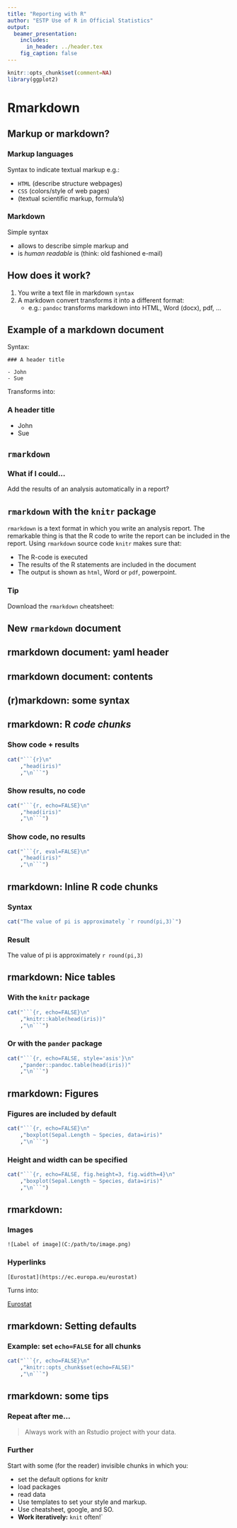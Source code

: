 ```yaml
---
title: "Reporting with R"
author: "ESTP Use of R in Official Statistics"
output:
  beamer_presentation:
    includes:
      in_header: ../header.tex
    fig_caption: false
---
```


```r
knitr::opts_chunk$set(comment=NA)
library(ggplot2)
```

# Rmarkdown

## Markup or markdown?

### Markup languages

Syntax to indicate textual markup e.g.:

- `HTML` (describe structure webpages)
- `CSS` (colors/style of web pages)
- \LaTeX (textual scientific markup, formula's)


### Markdown
Simple syntax

- allows to describe simple markup and
- is  _human readable_ is (think: old fashioned e-mail)


## How does it work?

1. You write a text file in  markdown `syntax`
2. A markdown convert transforms it into a different format:
    - e.g.: `pandoc` transforms markdown into HTML, Word (docx), pdf, ...

## Example of a markdown document

Syntax:
```
### A header title

- John
- Sue
```

Transforms into:

### A header title

- John
- Sue


## `rmarkdown`

### What if I could...

Add the results of an analysis automatically in a report?

## `rmarkdown` with the `knitr` package

`rmarkdown` is a text format in which you write an analysis report. 
The remarkable thing is that the R code to write the report can be included in 
the report. Using  `rmarkdown` source code `knitr` makes sure that:

- The R-code is executed
- The results of the R statements are included in the document
- The output is shown as `html`, Word or `pdf`, powerpoint.

### Tip

Download the `rmarkdown` cheatsheet: 
\url{rstudio.com/wp-content/uploads/2015/02/rmarkdown-cheatsheet.pdf}


## New `rmarkdown` document

\begin{picture}(0,0)
\put(15,-75){
\includegraphics[height=0.5\textheight]{fig/fig01_rstudio-new-markdown.png}
}
\put(140,-75){
\includegraphics[height=0.5\textheight]{fig/fig02_rstudio-markdown-type.png}
}
\end{picture}


## rmarkdown document: yaml header


\begin{picture}(0,0)
\put(15,-75){
\includegraphics[height=0.4\textheight]{fig/fig03_rmarkdown-yaml-header.png}
}
\end{picture}


## rmarkdown document: contents

\begin{center}
\huge DEMO
\end{center}

## (r)markdown: some syntax

\begin{center}
\begin{tabular}{ll}
\textbf{Syntax}           & \textbf{Meaning}\\
\hline
\code{\# Title}           & Head 1 (biggest)\\
\code{\#\# Title}         & Head 2 \\
$\vdots$                  & $\vdots$\\
\code{\#\#\#\#\# Title}   & Head 5 (smallest)\\
\code{**bold**}            & bold\\
\code{\_italic\_}         & italic\\
\end{tabular}
\end{center}

## rmarkdown: R _code chunks_

### Show code + results

```r
cat("```{r}\n"
    ,"head(iris)"
    ,"\n```")
```

### Show results, no code

```r
cat("```{r, echo=FALSE}\n"
    ,"head(iris)"
    ,"\n```")
```

### Show code, no results

```r
cat("```{r, eval=FALSE}\n"
    ,"head(iris)"
    ,"\n```")
```

## rmarkdown: Inline R code chunks

### Syntax

```r
cat("The value of pi is approximately `r round(pi,3)`")
```

### Result

The value of pi is approximately `r round(pi,3)`

## rmarkdown: Nice tables

### With the `knitr` package

```r
cat("```{r, echo=FALSE}\n"
    ,"knitr::kable(head(iris))"
    ,"\n```")
```

### Or with the `pander` package

```r
cat("```{r, echo=FALSE, style='asis'}\n"
    ,"pander::pandoc.table(head(iris))"
    ,"\n```")
```

## rmarkdown: Figures

### Figures are included by default

```r
cat("```{r, echo=FALSE}\n"
    ,"boxplot(Sepal.Length ~ Species, data=iris)"
    ,"\n```")
```

### Height and width can be specified

```r
cat("```{r, echo=FALSE, fig.height=3, fig.width=4}\n"
    ,"boxplot(Sepal.Length ~ Species, data=iris)"
    ,"\n```")
```

## rmarkdown: 

### Images
````
![Label of image](C:/path/to/image.png)
````

### Hyperlinks

````
[Eurostat](https://ec.europa.eu/eurostat)
````

Turns into: 

[Eurostat](https://ec.europa.eu/eurostat)

## rmarkdown: Setting defaults

### Example: set `echo=FALSE` for all chunks

```r
cat("```{r, echo=FALSE}\n"
    ,"knitr::opts_chunk$set(echo=FALSE)"
    ,"\n```")
```

## rmarkdown: some tips

### Repeat after me...

> Always work with an Rstudio project with your data.

### Further

Start with some (for the reader) invisible chunks in which you:

- set the default options for knitr
- load packages
- read data
- Use templates to set your style and markup.
- Use cheatsheet, google, and SO.
- **Work iteratively:** `knit` often!`

